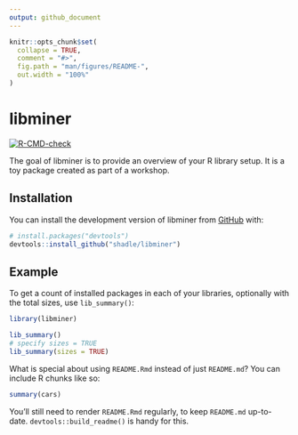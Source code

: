 ```yaml
---
output: github_document
---
```


<!-- README.md is generated from README.Rmd. Please edit that file -->

```r
knitr::opts_chunk$set(
  collapse = TRUE,
  comment = "#>",
  fig.path = "man/figures/README-",
  out.width = "100%"
)
```

# libminer

<!-- badges: start -->
[![R-CMD-check](https://github.com/shadle/libminer/actions/workflows/R-CMD-check.yaml/badge.svg)](https://github.com/shadle/libminer/actions/workflows/R-CMD-check.yaml)
<!-- badges: end -->

The goal of libminer is to provide an overview of your R library setup.
It is a toy package created as part of a workshop.

## Installation

You can install the development version of libminer from [GitHub](https://github.com/) with:

``` r
# install.packages("devtools")
devtools::install_github("shadle/libminer")
```

## Example

To get a count of installed packages in each of your libraries,
optionally with the total sizes, use `lib_summary()`:

```r
library(libminer)

lib_summary()
# specify sizes = TRUE
lib_summary(sizes = TRUE)
```

What is special about using `README.Rmd` instead of just `README.md`? You can include R chunks like so:

```r
summary(cars)
```

You'll still need to render `README.Rmd` regularly, to keep `README.md` up-to-date. `devtools::build_readme()` is handy for this.
